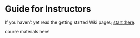
# Guide for Instructors

If you haven't yet read the getting started Wiki pages; [start there](https://www.ottrproject.org/getting_started.html).

course materials here!